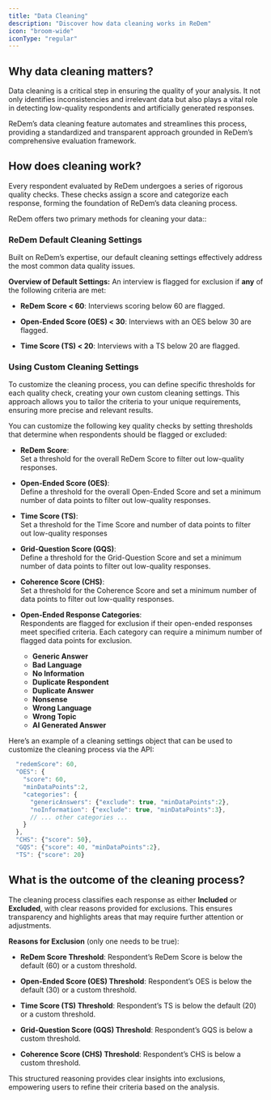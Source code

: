 ```yaml
---
title: "Data Cleaning"
description: "Discover how data cleaning works in ReDem"
icon: "broom-wide"
iconType: "regular"
---
```


## Why data cleaning matters?

Data cleaning is a critical step in ensuring the quality of your analysis. It not only identifies inconsistencies and irrelevant data but also plays a vital role in detecting low-quality respondents and artificially generated responses.

ReDem’s data cleaning feature automates and streamlines this process, providing a standardized and transparent approach grounded in ReDem’s comprehensive evaluation framework.

## How does cleaning work?

Every respondent evaluated by ReDem undergoes a series of rigorous quality checks. These checks assign a score and categorize each response, forming the foundation of ReDem’s data cleaning process.

ReDem offers two primary methods for cleaning your data::

### ReDem Default Cleaning Settings

Built on ReDem’s expertise, our default cleaning settings effectively address the most common data quality issues.

**Overview of Default Settings:**
An interview is flagged for exclusion if **any** of the following criteria are met:

- **ReDem Score \< 60**: Interviews scoring below 60 are flagged.

- **Open-Ended Score (OES) \< 30**: Interviews with an OES below 30 are flagged.

- **Time Score (TS) \< 20**: Interviews with a TS below 20 are flagged.

### Using Custom Cleaning Settings

To customize the cleaning process, you can define specific thresholds for each quality check, creating your own custom cleaning settings. This approach allows you to tailor the criteria to your unique requirements, ensuring more precise and relevant results.

You can customize the following key quality checks by setting thresholds that determine when respondents should be flagged or excluded:

- **ReDem Score**: <br/> Set a threshold for the overall ReDem Score to filter out low-quality responses.

- **Open-Ended Score (OES)**: <br/> Define a threshold for the overall Open-Ended Score and set a minimum number of data points to filter out low-quality responses.

- **Time Score (TS)**: <br/> Set a threshold for the Time Score and number of data points to filter out low-quality responses

- **Grid-Question Score (GQS)**: <br/> Define a threshold for the Grid-Question Score and set a minimum number of data points to filter out low-quality responses.

- **Coherence Score (CHS)**: <br/> Set a threshold for the Coherence Score and set a minimum number of data points to filter out low-quality responses.

- **Open-Ended Response Categories**: <br/> Respondents are flagged for exclusion if their open-ended responses meet specified criteria. Each category can require a minimum number of flagged data points for exclusion.

  - **Generic Answer**
  - **Bad Language**
  - **No Information**
  - **Duplicate Respondent**
  - **Duplicate Answer**
  - **Nonsense**
  - **Wrong Language**
  - **Wrong Topic**
  - **AI Generated Answer**


Here’s an example of a cleaning settings object that can be used to customize the cleaning process via the API:
```javascript
  "redemScore": 60,
  "OES": {
    "score": 60,
    "minDataPoints":2,
    "categories": {
      "genericAnswers": {"exclude": true, "minDataPoints":2},
      "noInformation": {"exclude": true, "minDataPoints":3},
      // ... other categories ...
    }
  },
  "CHS": {"score": 50},
  "GQS": {"score": 40, "minDataPoints":2},
  "TS": {"score": 20}
```


## What is the outcome of the cleaning process?

The cleaning process classifies each response as either **Included** or **Excluded**, with clear reasons provided for exclusions. This ensures transparency and highlights areas that may require further attention or adjustments.

**Reasons for Exclusion** (only one needs to be true):

- **ReDem Score Threshold**: Respondent’s ReDem Score is below the default (60) or a custom threshold.

- **Open-Ended Score (OES) Threshold**: Respondent’s OES is below the default (30) or a custom threshold.

- **Time Score (TS) Threshold**: Respondent’s TS is below the default (20) or a custom threshold.

- **Grid-Question Score (GQS) Threshold**: Respondent’s GQS is below a custom threshold.

- **Coherence Score (CHS) Threshold**: Respondent’s CHS is below a custom threshold.

This structured reasoning provides clear insights into exclusions, empowering users to refine their criteria based on the analysis.